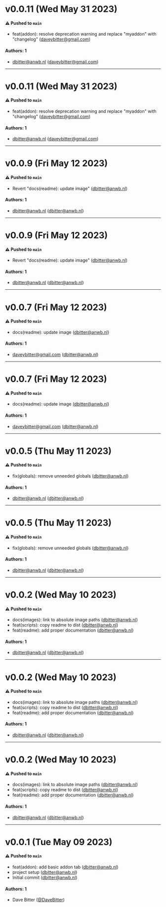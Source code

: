 
<Meta title="Changelog/Changelog" />

# v0.0.11 (Wed May 31 2023)

#### ⚠️ Pushed to `main`

- feat(addon): resolve deprecation warning and replace "myaddon" with "changelog" (daveybitter@gmail.com)

#### Authors: 1

- dbitter@anwb.nl (daveybitter@gmail.com)

---

# v0.0.11 (Wed May 31 2023)

#### ⚠️ Pushed to `main`

- feat(addon): resolve deprecation warning and replace "myaddon" with "changelog" (daveybitter@gmail.com)

#### Authors: 1

- dbitter@anwb.nl (daveybitter@gmail.com)

---

# v0.0.9 (Fri May 12 2023)

#### ⚠️ Pushed to `main`

- Revert "docs(readme): update image" (dbitter@anwb.nl)

#### Authors: 1

- dbitter@anwb.nl (dbitter@anwb.nl)

---

# v0.0.9 (Fri May 12 2023)

#### ⚠️ Pushed to `main`

- Revert "docs(readme): update image" (dbitter@anwb.nl)

#### Authors: 1

- dbitter@anwb.nl (dbitter@anwb.nl)

---

# v0.0.7 (Fri May 12 2023)

#### ⚠️ Pushed to `main`

- docs(readme): update image (dbitter@anwb.nl)

#### Authors: 1

- daveybitter@gmail.com (dbitter@anwb.nl)

---

# v0.0.7 (Fri May 12 2023)

#### ⚠️ Pushed to `main`

- docs(readme): update image (dbitter@anwb.nl)

#### Authors: 1

- daveybitter@gmail.com (dbitter@anwb.nl)

---

# v0.0.5 (Thu May 11 2023)

#### ⚠️ Pushed to `main`

- fix(globals): remove unneeded globals (dbitter@anwb.nl)

#### Authors: 1

- dbitter@anwb.nl (dbitter@anwb.nl)

---

# v0.0.5 (Thu May 11 2023)

#### ⚠️ Pushed to `main`

- fix(globals): remove unneeded globals (dbitter@anwb.nl)

#### Authors: 1

- dbitter@anwb.nl (dbitter@anwb.nl)

---

# v0.0.2 (Wed May 10 2023)

#### ⚠️ Pushed to `main`

- docs(images): link to absolute image paths (dbitter@anwb.nl)
- feat(scripts): copy readme to dist (dbitter@anwb.nl)
- feat(readme): add proper documentation (dbitter@anwb.nl)

#### Authors: 1

- dbitter@anwb.nl (dbitter@anwb.nl)

---

# v0.0.2 (Wed May 10 2023)

#### ⚠️ Pushed to `main`

- docs(images): link to absolute image paths (dbitter@anwb.nl)
- feat(scripts): copy readme to dist (dbitter@anwb.nl)
- feat(readme): add proper documentation (dbitter@anwb.nl)

#### Authors: 1

- dbitter@anwb.nl (dbitter@anwb.nl)

---

# v0.0.2 (Wed May 10 2023)

#### ⚠️ Pushed to `main`

- docs(images): link to absolute image paths (dbitter@anwb.nl)
- feat(scripts): copy readme to dist (dbitter@anwb.nl)
- feat(readme): add proper documentation (dbitter@anwb.nl)

#### Authors: 1

- dbitter@anwb.nl (dbitter@anwb.nl)

---

# v0.0.1 (Tue May 09 2023)

#### ⚠️ Pushed to `main`

- feat(addon): add basic addon tab (dbitter@anwb.nl)
- project setup (dbitter@anwb.nl)
- Initial commit (dbitter@anwb.nl)

#### Authors: 1

- Dave Bitter ([@DaveBitter](https://github.com/DaveBitter))
